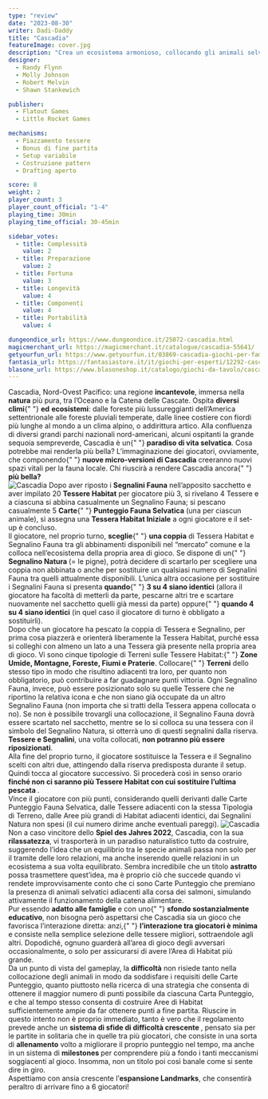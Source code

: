 ```yaml
---
type: "review"
date: "2023-08-30"
writer: Dadi-Daddy
title: "Cascadia"
featureImage: cover.jpg
description: "Crea un ecosistema armonioso, collocando gli animali selvatici nei loro habitat"
designer:
  - Randy Flynn
  - Molly Johnson
  - Robert Melvin
  - Shawn Stankewich

publisher:
  - Flatout Games
  - Little Rocket Games

mechanisms:
  - Piazzamento tessere
  - Bonus di fine partita
  - Setup variabile
  - Costruzione pattern
  - Drafting aperto

score: 8
weight: 2
player_count: 3
player_count_official: "1-4"
playing_time: 30min
playing_time_official: 30-45min

sidebar_votes:
  - title: Complessità
    value: 2
  - title: Preparazione
    value: 2
  - title: Fortuna
    value: 3
  - title: Longevità
    value: 4
  - title: Componenti
    value: 4
  - title: Portabilità
    value: 4

dungeondice_url: https://www.dungeondice.it/25072-cascadia.html
magicmerchant_url: https://magicmerchant.it/catalogue/cascadia-55641/
getyourfun_url: https://www.getyourfun.it/03869-cascadia-giochi-per-famiglia.html
fantasia_url: https://fantasiastore.it/it/giochi-per-esperti/12292-cascadia.html
blasone_url: https://www.blasoneshop.it/catalogo/giochi-da-tavolo/cascadia-42-1481
---
```


<Setting>
  Cascadia, Nord-Ovest Pacifico: una regione <strong>incantevole</strong>,
  immersa nella <strong>natura</strong> più pura, tra l’Oceano e la Catena delle
  Cascate. Ospita <strong>diversi</strong> <strong>climi</strong>{" "}
  <strong>ed</strong> <strong>ecosistemi</strong>: dalle foreste più
  lussureggianti dell’America settentrionale alle foreste pluviali temperate,
  dalle linee costiere con fiordi più lunghe al mondo a un clima alpino, o
  addirittura artico. Alla confluenza di diversi grandi parchi nazionali
  nord-americani, alcuni ospitanti la grande sequoia sempreverde, Cascadia è un{" "}
  <strong>paradiso di vita selvatica</strong>. Cosa potrebbe mai renderla più
  bella? L’immaginazione dei giocatori, ovviamente, che componendo{" "}
  <strong>nuove micro-versioni di Cascadia</strong> creeranno nuovi spazi vitali
  per la fauna locale. Chi riuscirà a rendere Cascadia ancora{" "}
  <strong>più bella?</strong> <br />
</Setting>

<img src="./game1.jpg" alt="Cascadia" />

<Rules>
  Dopo aver riposto i <strong>Segnalini Fauna</strong> nell’apposito sacchetto e
  aver impilato 20 <strong>Tessere Habitat</strong> per giocatore più 3, si
  rivelano 4 Tessere e a ciascuna si abbina casualmente un Segnalino Fauna; si
  pescano casualmente 5 <strong>Carte</strong>{" "}
  <strong>Punteggio Fauna Selvatica</strong> (una per ciascun animale), si
  assegna una <strong>Tessera Habitat Iniziale</strong> a ogni giocatore e il
  set-up è concluso.
  <br />
  Il giocatore, nel proprio turno, <strong>sceglie</strong>{" "}
  <strong>una coppia</strong> di Tessera Habitat e Segnalino Fauna tra gli
  abbinamenti disponibili nel “mercato” comune e la colloca nell’ecosistema
  della propria area di gioco. Se dispone di un{" "}
  <strong>Segnalino Natura </strong>(= le pigne), potrà decidere di scartarlo
  per scegliere una coppia non abbinata o anche per sostituire un qualsiasi
  numero di Segnalini Fauna tra quelli attualmente disponibili. L’unica altra
  occasione per sostituire i Segnalini Fauna si presenta <strong>quando</strong>{" "}
  <strong>3 su 4 siano identici</strong> (allora il giocatore ha facoltà di
  metterli da parte, pescarne altri tre e scartare nuovamente nel sacchetto
  quelli già messi da parte) oppure{" "}
  <strong>quando 4 su 4 siano identici</strong> (in quel caso il giocatore di
  turno è obbligato a sostituirli).
  <br />
  Dopo che un giocatore ha pescato la coppia di Tessera e Segnalino, per prima
  cosa piazzerà e orienterà liberamente la Tessera Habitat, purché essa si
  colleghi con almeno un lato a una Tessera già presente nella propria area di
  gioco. Vi sono cinque tipologie di Terreni sulle Tessere Habitat:{" "}
  <strong>Zone Umide, Montagne, Foreste, Fiumi e Praterie</strong>. Collocare{" "}
  <strong>Terreni</strong> dello stesso tipo in modo che risultino adiacenti tra
  loro, per quanto non obbligatorio, può contribuire a far guadagnare punti
  vittoria. Ogni Segnalino Fauna, invece, può essere posizionato solo su quelle
  Tessere che ne riportino la relativa icona e che non siano già occupate da un
  altro Segnalino Fauna (non importa che si tratti della Tessera appena
  collocata o no). Se non è possibile trovargli una collocazione, il Segnalino
  Fauna dovrà essere scartato nel sacchetto, mentre se lo si colloca su una
  tessera con il simbolo del Segnalino Natura, si otterrà uno di questi
  segnalini dalla riserva. <strong>Tessere e Segnalini</strong>, una volta
  collocati, <strong>non potranno più essere riposizionati</strong>.<br />
  Alla fine del proprio turno, il giocatore sostituisce la Tessera e il Segnalino
  scelti con altri due, attingendo dalla riserva predisposta durante il setup. Quindi
  tocca al giocatore successivo. Si procederà così in senso orario <strong>
    finché non ci saranno più Tessere Habitat con cui sostituire l’ultima
    pescata
  </strong>.<br />
  Vince il giocatore con più punti, considerando quelli derivanti dalle Carte
  Punteggio Fauna Selvatica, dalle Tessere adiacenti con la stessa Tipologia di
  Terreno, dalle Aree più grandi di Habitat adiacenti identici, dai Segnalini
  Natura non spesi (il cui numero dirime anche eventuali pareggi).
</Rules>

<img src="./game2.jpg" alt="Cascadia" />

<Feedback>
  Non a caso vincitore dello <strong>Spiel des Jahres 2022</strong>, Cascadia,
  con la sua <strong>rilassatezza</strong>, vi trasporterà in un paradiso
  naturalistico tutto da costruire, suggerendo l’idea che un equilibrio tra le
  specie animali passa non solo per il tramite delle loro relazioni, ma anche
  inserendo quelle relazioni in un ecosistema a sua volta equilibrato. Sembra
  incredibile che un titolo <strong>astratto</strong> possa trasmettere
  quest’idea, ma è proprio ciò che succede quando vi rendete improvvisamente
  conto che ci sono Carte Punteggio che premiano la presenza di animali
  selvatici adiacenti alla corsa dei salmoni, simulando attivamente il
  funzionamento della catena alimentare.
  <br />
  Pur essendo <strong>adatto alle famiglie</strong> e con uno{" "}
  <strong>sfondo sostanzialmente educativo</strong>, non bisogna però aspettarsi
  che Cascadia sia un gioco che favorisca l’interazione diretta: anzi,{" "}
  <strong>l’interazione tra giocatori è minima</strong> e consiste nella
  semplice selezione delle tessere migliori, sottraendole agli altri. Dopodiché,
  ognuno guarderà all’area di gioco degli avversari occasionalmente, o solo per
  assicurarsi di avere l’Area di Habitat più grande. <br />
  Da un punto di vista del gameplay, la <strong>difficoltà</strong> non risiede tanto
  nella collocazione degli animali in modo da soddisfare i requisiti delle Carte
  Punteggio, quanto piuttosto nella ricerca di una strategia che consenta di ottenere
  il maggior numero di punti possibile da ciascuna Carta Punteggio, e che al tempo
  stesso consenta di costruire Aree di Habitat sufficientemente ampie da far ottenere
  punti a fine partita. Riuscire in questo intento non è proprio immediato, tanto
  è vero che il regolamento prevede anche un <strong>
    sistema di sfide di difficoltà crescente
  </strong>, pensato sia per le partite in solitaria che in quelle tra più giocatori,
  che consiste in una sorta di <strong>allenamento</strong> volto a migliorare il
  proprio punteggio nel tempo, ma anche in un sistema di <strong>
    milestones
  </strong> per comprendere più a fondo i tanti meccanismi soggiacenti al gioco.
  Insomma, non un titolo poi così banale come si sente dire in giro.
  <br />
  Aspettiamo con ansia crescente l’<strong>espansione Landmarks</strong>, che consentirà
  peraltro di arrivare fino a 6 giocatori!
</Feedback>
